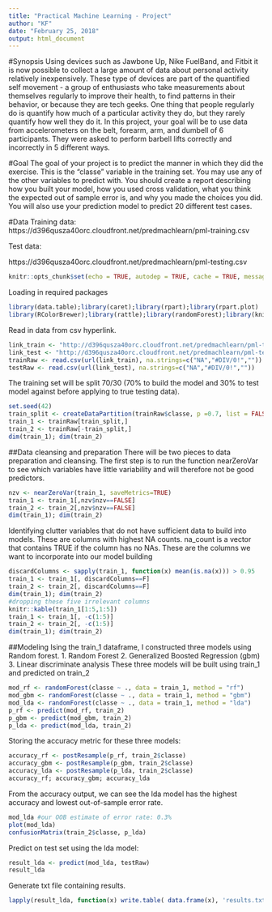 ---
title: "Practical Machine Learning - Project"
author: "KF"
date: "February 25, 2018"
output: html_document
---


#Synopsis
Using devices such as Jawbone Up, Nike FuelBand, and Fitbit it is now possible to collect a large amount of data about personal activity relatively inexpensively. These type of devices are part of the quantified self movement - a group of enthusiasts who take measurements about themselves regularly to improve their health, to find patterns in their behavior, or because they are tech geeks. One thing that people regularly do is quantify how much of a particular activity they do, but they rarely quantify how well they do it. In this project, your goal will be to use data from accelerometers on the belt, forearm, arm, and dumbell of 6 participants. They were asked to perform barbell lifts correctly and incorrectly in 5 different ways. 

#Goal
The goal of your project is to predict the manner in which they did the exercise. This is the "classe" variable in the training set. You may use any of the other variables to predict with. You should create a report describing how you built your model, how you used cross validation, what you think the expected out of sample error is, and why you made the choices you did. You will also use your prediction model to predict 20 different test cases.

#Data
Training data: 
https://d396qusza40orc.cloudfront.net/predmachlearn/pml-training.csv

Test data:

https://d396qusza40orc.cloudfront.net/predmachlearn/pml-testing.csv

```{r setup, include=FALSE, echo = FALSE}
knitr::opts_chunk$set(echo = TRUE, autodep = TRUE, cache = TRUE, message = FALSE) #echo..need to set to TRUE to show code chunks
```

Loading in required packages

```{r packages}
library(data.table);library(caret);library(rpart);library(rpart.plot)
library(RColorBrewer);library(rattle);library(randomForest);library(knitr);library(e1071)
```

Read in data from csv hyperlink. 

```{r read}
link_train <- "http://d396qusza40orc.cloudfront.net/predmachlearn/pml-training.csv"
link_test <- "http://d396qusza40orc.cloudfront.net/predmachlearn/pml-testing.csv"
trainRaw <- read.csv(url(link_train), na.strings=c("NA","#DIV/0!",""))
testRaw <- read.csv(url(link_test), na.strings=c("NA","#DIV/0!",""))  
```

The training set will be split 70/30 (70% to build the model and 30% to test model against before applying to true testing data). 
```{r trainsplit}
set.seed(42)
train_split <- createDataPartition(trainRaw$classe, p =0.7, list = FALSE)
train_1 <- trainRaw[train_split,]
train_2 <- trainRaw[-train_split,]
dim(train_1); dim(train_2)
```

##Data cleansing and preparation
There will be two pieces to data preparation and cleansing. The first step is to run the function nearZeroVar to see which variables have little variability and will therefore not be good predictors.

```{r nsv}
nzv <- nearZeroVar(train_1, saveMetrics=TRUE)
train_1 <- train_1[,nzv$nzv==FALSE]
train_2 <- train_2[,nzv$nzv==FALSE]
dim(train_1); dim(train_2)
```

Identifying clutter variables that do not have sufficient data to build into models. These are columns with highest NA counts. na_count is a vector that contains TRUE if the column has no NAs. These are the columns we want to incorporate into our model building

```{r train_1}
discardColumns <- sapply(train_1, function(x) mean(is.na(x))) > 0.95
train_1 <- train_1[, discardColumns==F]
train_2 <- train_2[, discardColumns==F]
dim(train_1); dim(train_2)
#dropping these five irrelevant columns
knitr::kable(train_1[1:5,1:5])
train_1 <- train_1[, -c(1:5)]
train_2 <- train_2[, -c(1:5)]
dim(train_1); dim(train_2)

```


##Modeling
Ising the train_1 dataframe, I constructed three models using Random forest. 
1. Random Forest
2. Generalized Boosted Regression (gbm)
3. Linear discriminate analysis
These three models will be built using train_1 and predicted on train_2

```{r modeling}
mod_rf <- randomForest(classe ~ ., data = train_1, method = "rf")
mod_gbm <- randomForest(classe ~ ., data = train_1, method = "gbm")
mod_lda <- randomForest(classe ~ ., data = train_1, method = "lda")
p_rf <- predict(mod_rf, train_2)
p_gbm <- predict(mod_gbm, train_2)
p_lda <- predict(mod_lda, train_2)
```

Storing the accuracy metric for these three models:
```{r accuracy}
accuracy_rf <- postResample(p_rf, train_2$classe)
accuracy_gbm <- postResample(p_gbm, train_2$classe)
accuracy_lda <- postResample(p_lda, train_2$classe)
accuracy_rf; accuracy_gbm; accuracy_lda
```

From the accuracy output, we can see the lda model has the highest accuracy and lowest out-of-sample error rate.
```{r lda}
mod_lda #our OOB estimate of error rate: 0.3%
plot(mod_lda)
confusionMatrix(train_2$classe, p_lda)
```

Predict on test set using the lda model:
```{r result_lda}
result_lda <- predict(mod_lda, testRaw)
result_lda
```

Generate txt file containing results.
```{r results, warning=FALSE, message=F, results=F}
lapply(result_lda, function(x) write.table( data.frame(x), 'results.txt'  , append= T, sep=',' ))
```








